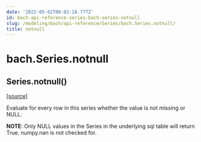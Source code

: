 ```yaml
---
date: '2022-05-02T08:02:18.777Z'
id: bach-api-reference-series-bach-series-notnull
slug: /modeling/bach/api-reference/Series/bach.Series.notnull/
title: notnull
---
```


# bach.Series.notnull

<div class="method">

<h2 class="signature-class"><span class="additional-name">Series.</span><span class="name">notnull(</span><small class="parameter-list"></small>)</h2>


&#8203;<span class="view-source">[[source]](https://github.com/objectiv/objectiv-analytics/blob/main/bach/bach/series/series.py)</span>

<div class="content">

Evaluate for every row in this series whether the value is not missing or NULL.

**NOTE**: Only NULL values in the Series in the underlying sql table will return True. numpy.nan is not
checked for.


</div>

</div>
